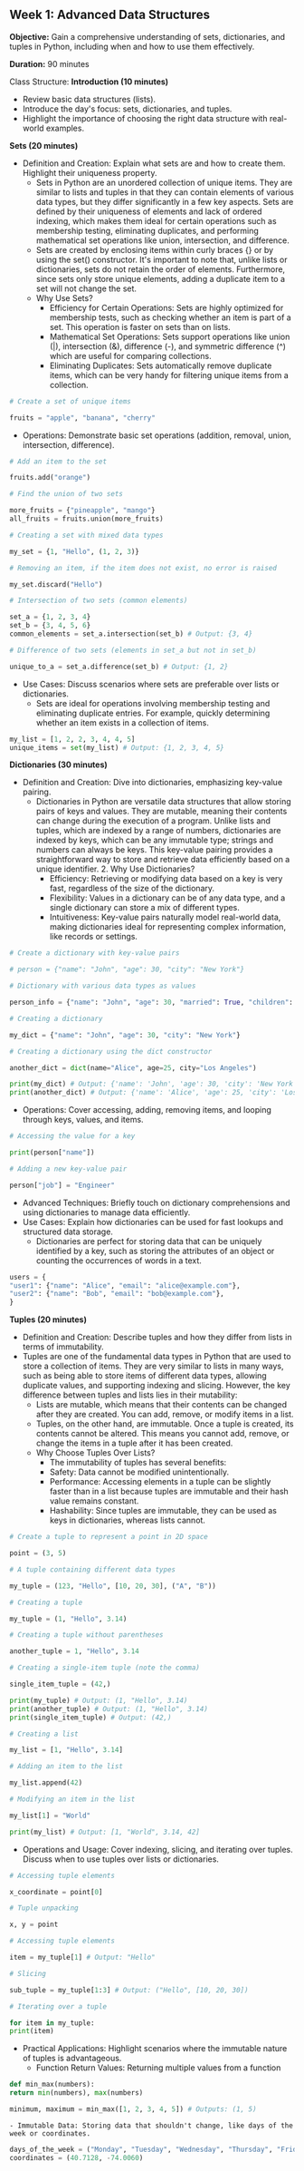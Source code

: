 ## Week 1: Advanced Data Structures

**Objective:** Gain a comprehensive understanding of sets, dictionaries, and tuples in Python, including when and how to use them effectively.

**Duration:** 90 minutes

Class Structure:
**Introduction (10 minutes)**

-   Review basic data structures (lists).
-   Introduce the day's focus: sets, dictionaries, and tuples.
-   Highlight the importance of choosing the right data structure with real-world examples.

**Sets (20 minutes)**

-   Definition and Creation: Explain what sets are and how to create them. Highlight their uniqueness property.
    -   Sets in Python are an unordered collection of unique items. They are similar to lists and tuples in that they can contain elements of various data types, but they differ significantly in a few key aspects. Sets are defined by their uniqueness of elements and lack of ordered indexing, which makes them ideal for certain operations such as membership testing, eliminating duplicates, and performing mathematical set operations like union, intersection, and difference.
    -   Sets are created by enclosing items within curly braces {} or by using the set() constructor. It's important to note that, unlike lists or dictionaries, sets do not retain the order of elements. Furthermore, since sets only store unique elements, adding a duplicate item to a set will not change the set.
    -   Why Use Sets?
        -   Efficiency for Certain Operations: Sets are highly optimized for membership tests, such as checking whether an item is part of a set. This operation is faster on sets than on lists.
        -   Mathematical Set Operations: Sets support operations like union (|), intersection (&), difference (-), and symmetric difference (^) which are useful for comparing collections.
        -   Eliminating Duplicates: Sets automatically remove duplicate items, which can be very handy for filtering unique items from a collection.

```py
# Create a set of unique items

fruits = "apple", "banana", "cherry"
```

-   Operations: Demonstrate basic set operations (addition, removal, union, intersection, difference).

```py
# Add an item to the set

fruits.add("orange")

# Find the union of two sets

more_fruits = {"pineapple", "mango"}
all_fruits = fruits.union(more_fruits)

# Creating a set with mixed data types

my_set = {1, "Hello", (1, 2, 3)}

# Removing an item, if the item does not exist, no error is raised

my_set.discard("Hello")

# Intersection of two sets (common elements)

set_a = {1, 2, 3, 4}
set_b = {3, 4, 5, 6}
common_elements = set_a.intersection(set_b) # Output: {3, 4}

# Difference of two sets (elements in set_a but not in set_b)

unique_to_a = set_a.difference(set_b) # Output: {1, 2}
```

-   Use Cases: Discuss scenarios where sets are preferable over lists or dictionaries.
    -   Sets are ideal for operations involving membership testing and eliminating duplicate entries. For example, quickly determining whether an item exists in a collection of items.

```py
my_list = [1, 2, 2, 3, 4, 4, 5]
unique_items = set(my_list) # Output: {1, 2, 3, 4, 5}
```

**Dictionaries (30 minutes)**

-   Definition and Creation: Dive into dictionaries, emphasizing key-value pairing.
    -   Dictionaries in Python are versatile data structures that allow storing pairs of keys and values. They are mutable, meaning their contents can change during the execution of a program. Unlike lists and tuples, which are indexed by a range of numbers, dictionaries are indexed by keys, which can be any immutable type; strings and numbers can always be keys. This key-value pairing provides a straightforward way to store and retrieve data efficiently based on a unique identifier. 2. Why Use Dictionaries?
        -   Efficiency: Retrieving or modifying data based on a key is very fast, regardless of the size of the dictionary.
        -   Flexibility: Values in a dictionary can be of any data type, and a single dictionary can store a mix of different types.
        -   Intuitiveness: Key-value pairs naturally model real-world data, making dictionaries ideal for representing complex information, like records or settings.

```py
# Create a dictionary with key-value pairs

# person = {"name": "John", "age": 30, "city": "New York"}

# Dictionary with various data types as values

person_info = {"name": "John", "age": 30, "married": True, "children": ["Alice", "Bob"]}

# Creating a dictionary

my_dict = {"name": "John", "age": 30, "city": "New York"}

# Creating a dictionary using the dict constructor

another_dict = dict(name="Alice", age=25, city="Los Angeles")

print(my_dict) # Output: {'name': 'John', 'age': 30, 'city': 'New York'}
print(another_dict) # Output: {'name': 'Alice', 'age': 25, 'city': 'Los Angeles'}
```

-   Operations: Cover accessing, adding, removing items, and looping through keys, values, and items.

```py
# Accessing the value for a key

print(person["name"])

# Adding a new key-value pair

person["job"] = "Engineer"
```

-   Advanced Techniques: Briefly touch on dictionary comprehensions and using dictionaries to manage data efficiently.
-   Use Cases: Explain how dictionaries can be used for fast lookups and structured data storage.
    -   Dictionaries are perfect for storing data that can be uniquely identified by a key, such as storing the attributes of an object or counting the occurrences of words in a text.

```py
users = {
"user1": {"name": "Alice", "email": "alice@example.com"},
"user2": {"name": "Bob", "email": "bob@example.com"},
}
```

**Tuples (20 minutes)**

-   Definition and Creation: Describe tuples and how they differ from lists in terms of immutability.
-   Tuples are one of the fundamental data types in Python that are used to store a collection of items. They are very similar to lists in many ways, such as being able to store items of different data types, allowing duplicate values, and supporting indexing and slicing. However, the key difference between tuples and lists lies in their mutability:
    -   Lists are mutable, which means that their contents can be changed after they are created. You can add, remove, or modify items in a list.
    -   Tuples, on the other hand, are immutable. Once a tuple is created, its contents cannot be altered. This means you cannot add, remove, or change the items in a tuple after it has been created.
    -   Why Choose Tuples Over Lists?
        -   The immutability of tuples has several benefits:
        -   Safety: Data cannot be modified unintentionally.
        -   Performance: Accessing elements in a tuple can be slightly faster than in a list because tuples are immutable and their hash value remains constant.
        -   Hashability: Since tuples are immutable, they can be used as keys in dictionaries, whereas lists cannot.

```py
# Create a tuple to represent a point in 2D space

point = (3, 5)

# A tuple containing different data types

my_tuple = (123, "Hello", [10, 20, 30], ("A", "B"))

# Creating a tuple

my_tuple = (1, "Hello", 3.14)

# Creating a tuple without parentheses

another_tuple = 1, "Hello", 3.14

# Creating a single-item tuple (note the comma)

single_item_tuple = (42,)

print(my_tuple) # Output: (1, "Hello", 3.14)
print(another_tuple) # Output: (1, "Hello", 3.14)
print(single_item_tuple) # Output: (42,)

# Creating a list

my_list = [1, "Hello", 3.14]

# Adding an item to the list

my_list.append(42)

# Modifying an item in the list

my_list[1] = "World"

print(my_list) # Output: [1, "World", 3.14, 42]
```

-   Operations and Usage: Cover indexing, slicing, and iterating over tuples. Discuss when to use tuples over lists or dictionaries.

```py
# Accessing tuple elements

x_coordinate = point[0]

# Tuple unpacking

x, y = point

# Accessing tuple elements

item = my_tuple[1] # Output: "Hello"

# Slicing

sub_tuple = my_tuple[1:3] # Output: ("Hello", [10, 20, 30])

# Iterating over a tuple

for item in my_tuple:
print(item)
```

-   Practical Applications: Highlight scenarios where the immutable nature of tuples is advantageous.
    -   Function Return Values: Returning multiple values from a function

```py
def min_max(numbers):
return min(numbers), max(numbers)

minimum, maximum = min_max([1, 2, 3, 4, 5]) # Outputs: (1, 5)
```

    - Immutable Data: Storing data that shouldn't change, like days of the week or coordinates.

```py
days_of_the_week = ("Monday", "Tuesday", "Wednesday", "Thursday", "Friday", "Saturday", "Sunday")
coordinates = (40.7128, -74.0060)
```
